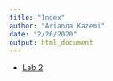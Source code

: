 ```yaml
---
title: "Index"
author: "Arianna Kazemi"
date: "2/26/2020"
output: html_document
---
```



* [Lab 2](lab2B_AK.html)


